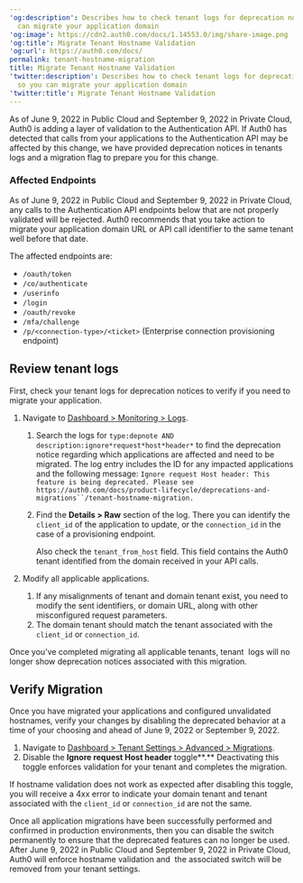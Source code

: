 ---
'og:description': Describes how to check tenant logs for deprecation notices so you
  can migrate your application domain
'og:image': https://cdn2.auth0.com/docs/1.14553.0/img/share-image.png
'og:title': Migrate Tenant Hostname Validation
'og:url': https://auth0.com/docs/
permalink: tenant-hostname-migration
title: Migrate Tenant Hostname Validation
'twitter:description': Describes how to check tenant logs for deprecation notices
  so you can migrate your application domain
'twitter:title': Migrate Tenant Hostname Validation
---
As of June 9, 2022 in Public Cloud and September 9, 2022 in Private Cloud, Auth0 is adding a layer of validation to the Authentication API. If Auth0 has detected that calls from your applications to the Authentication API may be affected by this change, we have provided deprecation notices in tenants logs and a migration flag to prepare you for this change.

### Affected Endpoints

As of June 9, 2022 in Public Cloud and September 9, 2022 in Private Cloud, any calls to the Authentication API endpoints below that are not properly validated will be rejected. Auth0 recommends that you take action to migrate your application domain URL or API call identifier to the same tenant well before that date.

The affected endpoints are:

* `/oauth/token`
* `/co/authenticate`
* `/userinfo`
* `/login`
* `/oauth/revoke`
* `/mfa/challenge`
* `/p/<connection-type>/<ticket>` (Enterprise connection provisioning endpoint)

## Review tenant logs

First, check your tenant logs for deprecation notices to verify if you need to migrate your application.

1. Navigate to [Dashboard > Monitoring > Logs](https://manage.auth0.com/#/logs).

   1. Search the logs for `type:depnote AND description:ignore*request*host*header*` to find the deprecation notice regarding which applications are affected and need to be migrated. The log entry includes the ID for any impacted applications and the following message:
      `Ignore request Host header: This feature is being deprecated. Please see https://auth0.com/docs/product-lifecycle/deprecations-and-migrations``/tenant-hostname-migration.`
   2. Find the **Details > Raw** section of the log. There you can identify the `client_id` of the application to update, or the `connection_id` in the case of a provisioning endpoint.

      <Callout icon="file-lines" color="#0EA5E9" iconType="regular">

      Also check the `tenant_from_host` field. This field contains the Auth0 tenant identified from the domain received in your API calls.

      </Callout>
2. Modify all applicable applications.

   1. If any misalignments of tenant and domain tenant exist, you need to modify the sent identifiers, or domain URL, along with other misconfigured request parameters.
   2. The domain tenant should match the tenant associated with the `client_id` or `connection_id`.

Once you’ve completed migrating all applicable tenants, tenant  logs will no longer show deprecation notices associated with this migration.

## Verify Migration

Once you have migrated your applications and configured unvalidated hostnames, verify your changes by disabling the deprecated behavior at a time of your choosing and ahead of June 9, 2022 or September 9, 2022.

1. Navigate to [Dashboard > Tenant Settings > Advanced > Migrations](https://manage.auth0.com/#/tenant/advanced).
2. Disable the **Ignore request Host header** toggle**.** Deactivating this toggle enforces validation for your tenant and completes the migration.

If hostname validation does not work as expected after disabling this toggle, you will receive a 4xx error to indicate your domain tenant and tenant associated with the `client_id` or `connection_id` are not the same.

Once all application migrations have been successfully performed and confirmed in production environments, then you can disable the switch permanently to ensure that the deprecated features can no longer be used. After June 9, 2022 in Public Cloud and September 9, 2022 in Private Cloud, Auth0 will enforce hostname validation and  the associated switch will be removed from your tenant settings.
